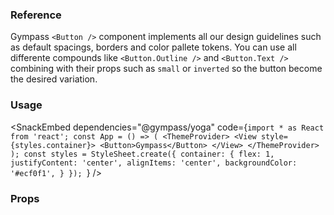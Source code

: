 ### Reference

Gympass `<Button />` component implements all our design guidelines such as default spacings, borders and color pallete tokens.
You can use all differente compounds like `<Button.Outline />` and `<Button.Text />` combining with their props such as `small` or `inverted` so the button become the desired variation.

### Usage

<SnackEmbed
  dependencies="@gympass/yoga"
  code={`import * as React from 'react';
const App = () => (
  <ThemeProvider>
    <View style={styles.container}>
      <Button>Gympass</Button>
    </View>
  </ThemeProvider>
);
const styles = StyleSheet.create({
  container: {
    flex: 1,
    justifyContent: 'center',
    alignItems: 'center',
    backgroundColor: '#ecf0f1',
  }
});
`}
/>

### Props

<PropsTable component="Button" platform="native" />
